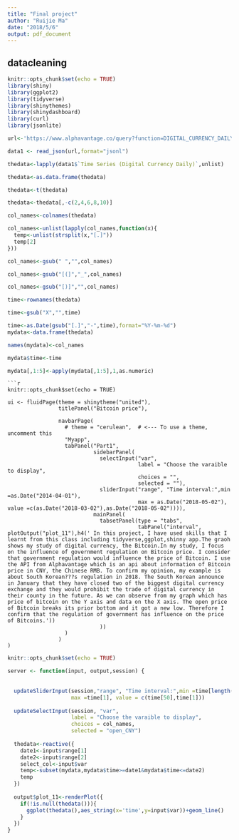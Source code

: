 ```yaml
---
title: "Final project"
author: "Ruijie Ma"
date: "2018/5/6"
output: pdf_document
---
```

## datacleaning
```r
knitr::opts_chunk$set(echo = TRUE)
library(shiny)
library(ggplot2)
library(tidyverse)
library(shinythemes)
library(shinydashboard)
library(curl)
library(jsonlite)

url<-'https://www.alphavantage.co/query?function=DIGITAL_CURRENCY_DAILY&symbol=BTC&market=CNY&apikey=7UZIED5JPZSAQMPT'

data1 <- read_json(url,format="jsonl")

thedata<-lapply(data1$`Time Series (Digital Currency Daily)`,unlist)

thedata<-as.data.frame(thedata)

thedata<-t(thedata)

thedata<-thedata[,-c(2,4,6,8,10)]

col_names<-colnames(thedata)

col_names<-unlist(lapply(col_names,function(x){
  temp<-unlist(strsplit(x,"[.]"))
  temp[2]
}))

col_names<-gsub(" ","",col_names)

col_names<-gsub("[(]","_",col_names)

col_names<-gsub("[)]","",col_names)

time<-rownames(thedata)

time<-gsub("X","",time)

time<-as.Date(gsub("[.]","-",time),format="%Y-%m-%d")
mydata<-data.frame(thedata)

names(mydata)<-col_names

mydata$time<-time

mydata[,1:5]<-apply(mydata[,1:5],1,as.numeric)
```
```
```r
knitr::opts_chunk$set(echo = TRUE)

ui <- fluidPage(theme = shinytheme("united"),
                titlePanel("Bitcoin price"),
                
                navbarPage(
                  # theme = "cerulean",  # <--- To use a theme, uncomment this
                  "Myapp",
                  tabPanel("Part1",
                           sidebarPanel(
                             selectInput("var", 
                                         label = "Choose the varaible to display",
                                         choices = "",
                                         selected = ""),
                             sliderInput("range", "Time interval:",min =as.Date("2014-04-01"), 
                                         max = as.Date("2018-05-02"), value =c(as.Date("2018-03-02"),as.Date("2018-05-02")))),
                           mainPanel(
                             tabsetPanel(type = "tabs",
                                         tabPanel("interval", plotOutput("plot_11"),h4(' In this project, I have used skills that I learnt from this class including tidyverse,ggplot,shinny app.The graoh shows my study of digital currency, the Bitcoin.In my study, I focus on the influence of government regulation on Bitcoin price. I consider that government regulation would influence the price of Bitcoin. I use the API from Alphavantage which is an api about information of Bitcoin price in CNY, the Chinese RMB. To confirm my opinion, my example is about South Korean???s regulation in 2018. The South Korean announce in January that they have closed two of the biggest digital currency exchange and they would prohibit the trade of digital currency in their county in the future. As we can observe from my graph which has price of bitcoin on the Y axis and data on the X axis. The open price of Bitcoin breaks its prior bottom and it got a new low. Therefore I confirm that the regulation of government has influence on the price of Bitcoins.'))
                             ))
                  )
                )
)

```


```r
knitr::opts_chunk$set(echo = TRUE)

server <- function(input, output,session) {
  
  
  updateSliderInput(session,"range", "Time interval:",min =time[length(time)], 
                    max =time[1], value = c(time[50],time[1]))
  
  updateSelectInput(session, "var", 
                    label = "Choose the varaible to display",
                    choices = col_names,
                    selected = "open_CNY")
  
  thedata<-reactive({
    date1<-input$range[1]
    date2<-input$range[2]
    select_col<-input$var
    temp<-subset(mydata,mydata$time>=date1&mydata$time<=date2)
    temp
  })
  
  output$plot_11<-renderPlot({
    if(!is.null(thedata())){
      ggplot(thedata(),aes_string(x='time',y=input$var))+geom_line()
    }
  })
}
```
